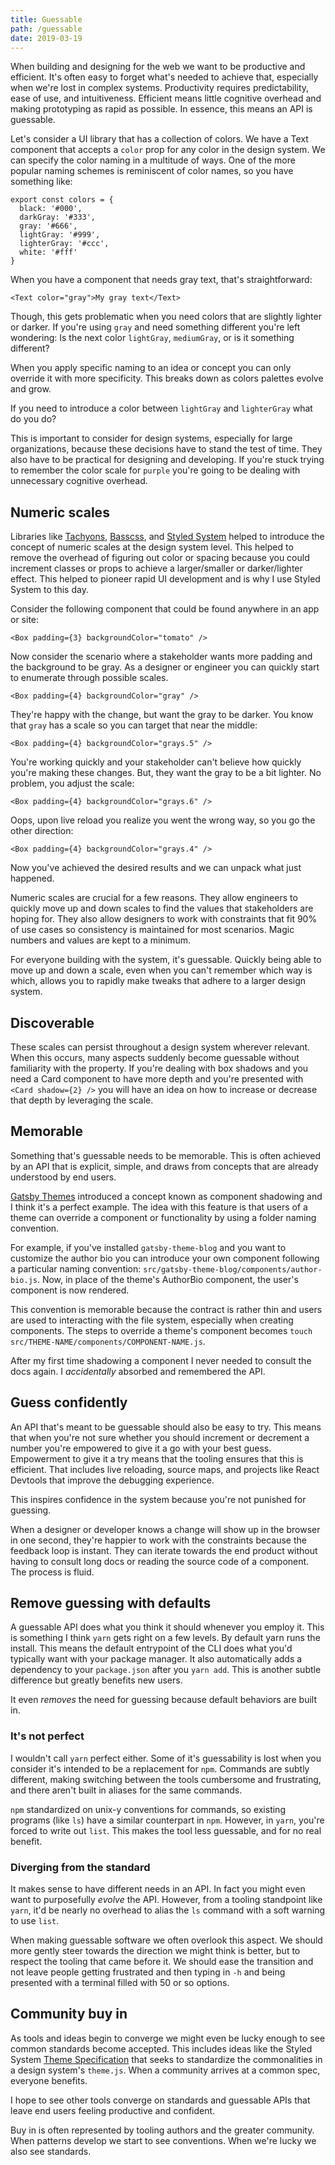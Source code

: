 ```yaml
---
title: Guessable
path: /guessable
date: 2019-03-19
---
```


When building and designing for the web we want to be productive and efficient.
It's often easy to forget what's needed to achieve that, especially when we're
lost in complex systems. Productivity requires predictability, ease of use, and
intuitiveness. Efficient means little cognitive overhead and making prototyping
as rapid as possible. In essence, this means an API is guessable.

Let's consider a UI library that has a collection of colors. We have a Text
component that accepts a `color` prop for any color in the design system.
We can specify the color naming in a multitude of ways. One of the more popular
naming schemes is reminiscent of color names, so you have something like:

```
export const colors = {
  black: '#000',
  darkGray: '#333',
  gray: '#666',
  lightGray: '#999',
  lighterGray: '#ccc',
  white: '#fff'
}
```

When you have a component that needs gray text, that's straightforward:

```
<Text color="gray">My gray text</Text>
```

Though, this gets problematic when you need colors that are slightly lighter
or darker. If you're using `gray` and need something different you're left
wondering: Is the next color `lightGray`, `mediumGray`, or is it something
different?

When you apply specific naming to an idea or concept you can only override it with
more specificity. This breaks down as colors palettes evolve and grow.

If you need to introduce a color between `lightGray` and `lighterGray` what do
you do?

This is important to consider for design systems, especially for large
organizations, because these decisions have to stand the test of time.
They also have to be practical for designing and developing. If you're
stuck trying to remember the color scale for `purple` you're going to be
dealing with unnecessary cognitive overhead.

## Numeric scales

Libraries like [Tachyons](https://tachyons.io), [Basscss](http://basscss.com),
and [Styled System](https://styled-system.com) helped to introduce the concept of
numeric scales at the design system level. This helped to remove the overhead of
figuring out color or spacing because you could increment classes or props to
achieve a larger/smaller or darker/lighter effect. This helped to pioneer rapid
UI development and is why I use Styled System to this day.

Consider the following component that could be found anywhere in an app or site:

```
<Box padding={3} backgroundColor="tomato" />
```

Now consider the scenario where a stakeholder wants more padding and the
background to be gray. As a designer or engineer you can quickly start to
enumerate through possible scales.

```
<Box padding={4} backgroundColor="gray" />
```

They're happy with the change, but want the gray to be darker. You know that
`gray` has a scale so you can target that near the middle:

```
<Box padding={4} backgroundColor="grays.5" />
```

You're working quickly and your stakeholder can't believe how quickly you're
making these changes. But, they want the gray to be a bit lighter. No problem,
you adjust the scale:

```
<Box padding={4} backgroundColor="grays.6" />
```

Oops, upon live reload you realize you went the wrong way, so you go the other
direction:

```
<Box padding={4} backgroundColor="grays.4" />
```

Now you've achieved the desired results and we can unpack what just happened.

Numeric scales are crucial for a few reasons. They allow engineers to quickly
move up and down scales to find the values that stakeholders are hoping for.
They also allow designers to work with constraints that fit 90% of use cases
so consistency is maintained for most scenarios. Magic numbers and values are
kept to a minimum.

For everyone building with the system, it's guessable. Quickly being able to move
up and down a scale, even when you can't remember which way is which, allows you to
rapidly make tweaks that adhere to a larger design system.

## Discoverable

These scales can persist throughout a design system wherever relevant.
When this occurs, many aspects suddenly become guessable without
familiarity with the property. If you're dealing with box shadows and
you need a Card component to have more depth and you're presented with
`<Card shadow={2} />` you will have an idea on how to increase or
decrease that depth by leveraging the scale.

## Memorable

Something that's guessable needs to be memorable. This is often achieved
by an API that is explicit, simple, and draws from concepts that are
already understood by end users.

[Gatsby Themes](https://www.gatsbyjs.org/blog/2018-11-11-introducing-gatsby-themes/)
introduced a concept known as component shadowing and I
think it's a perfect example. The idea with this feature is that users
of a theme can override a component or functionality by using a folder
naming convention.

For example, if you've installed `gatsby-theme-blog` and you want to
customize the author bio you can introduce your own component following
a particular naming convention: `src/gatsby-theme-blog/components/author-bio.js`.
Now, in place of the theme's AuthorBio component, the user's component
is now rendered.

This convention is memorable because the contract is rather thin and
users are used to interacting with the file system, especially when
creating components. The steps to override a theme's component becomes
`touch src/THEME-NAME/components/COMPONENT-NAME.js`.

After my first time shadowing a component I never needed to consult the
docs again. I _accidentally_ absorbed and remembered the API.

## Guess confidently

An API that's meant to be guessable should also be easy to try. This means
that when you're not sure whether you should increment or decrement a number
you're empowered to give it a go with your best guess. Empowerment to give
it a try means that the tooling ensures that this is efficient. That includes
live reloading, source maps, and projects like React Devtools that improve the
debugging experience.

This inspires confidence in the system because you're not punished for guessing.

When a designer or developer knows a change will show up in the browser in one second,
they're happier to work with the constraints because the feedback loop is instant.
They can iterate towards the end product without having to consult long docs or
reading the source code of a component. The process is fluid.

## Remove guessing with defaults

A guessable API does what you think it should whenever you employ it. This is
something I think `yarn` gets right on a few levels. By default yarn runs the
install. This means the default entrypoint of the CLI does what you'd typically
want with your package manager. It also automatically adds a dependency to your
`package.json` after you `yarn add`. This is another subtle difference but greatly
benefits new users.

It even _removes_ the need for guessing because default behaviors are built in.

### It's not perfect

I wouldn't call `yarn` perfect either. Some of it's guessability is lost when you
consider it's intended to be a replacement for `npm`. Commands are subtly different,
making switching between the tools cumbersome and frustrating, and there aren't built
in aliases for the same commands.

`npm` standardized on unix-y conventions for commands, so existing programs (like `ls`)
have a similar counterpart in `npm`. However, in `yarn`, you're forced to write out `list`.
This makes the tool less guessable, and for no real benefit.

### Diverging from the standard

It makes sense to have different needs in an API. In fact you might even want to
purposefully _evolve_ the API. However, from a tooling standpoint like `yarn`,
it'd be nearly no overhead to alias the `ls` command with a soft warning to use
`list`.

When making guessable software we often overlook this aspect. We should more
gently steer towards the direction we might think is better, but to respect
the tooling that came before it. We should ease the transition and not leave
people getting frustrated and then typing in `-h` and being presented with a
terminal filled with 50 or so options.

## Community buy in

As tools and ideas begin to converge we might even be lucky enough to see
common standards become accepted. This includes ideas like the Styled System
[Theme Specification](https://styled-system.com/theme-specification)
that seeks to standardize the commonalities in a design system's `theme.js`.
When a community arrives at a common spec, everyone benefits.

I hope to see other tools converge on standards and guessable APIs that leave end
users feeling productive and confident.

Buy in is often represented by tooling authors and the greater community.
When patterns develop we start to see conventions. When we're lucky we also
see standards.
